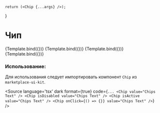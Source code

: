 
<Meta title="Control/Chip" component={Chip} />

    return (<Chip {...args} />);
}

# Чип

<Canvas>
    <Story name="Base" args={{value: "Chips Text"}}>
        {Template.bind({})}
    </Story>
    <Story name="Disabled" args={{value: "Chips Text", isDisabled: true}}>
        {Template.bind({})}
    </Story>
    <Story name="Active" args={{value: "Chips Text", isActive: true}}>
        {Template.bind({})}
    </Story>
    <Story name="Active Disabled" args={{value: "Chips Text", isActive: true, isDisabled: true}}>
        {Template.bind({})}
    </Story>
</Canvas>

<ArgsTable of={Chip} />

### Использование:
Для использования следует импортировать компонент `Chip` из `marketplace-ui-kit`.

<Source
    language='tsx'
    dark
    format={true}
    code={`
        ...
        <Chip value="Chips Text" />
        <Chip isDisabled value="Chips Text" />
        <Chip isActive value="Chips Text" />
        <Chip onClick={() => {}} value="Chips Text" />
  `}
/>

